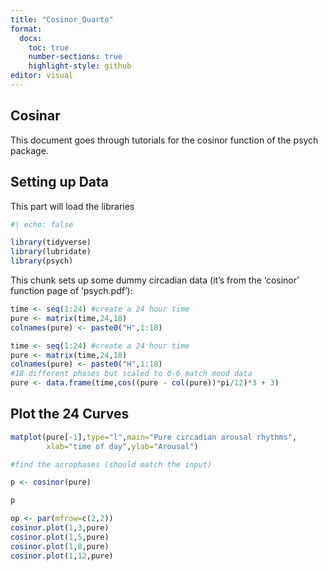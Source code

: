 ```yaml
---
title: "Cosinor_Quarto"
format: 
  docx:
    toc: true
    number-sections: true
    highlight-style: github
editor: visual
---
```


## Cosinar

This document goes through tutorials for the cosinor function of the psych package.

## Setting up Data

This part will load the libraries

```r

#| echo: false

library(tidyverse)
library(lubridate)
library(psych)


```

This chunk sets up some dummy circadian data (it's from the 'cosinor' function page of 'psych.pdf'):

```r


time <- seq(1:24) #create a 24 hour time
pure <- matrix(time,24,18)
colnames(pure) <- paste0("H",1:18)

time <- seq(1:24) #create a 24 hour time
pure <- matrix(time,24,18)
colnames(pure) <- paste0("H",1:18)
#18 different phases but scaled to 0-6 match mood data
pure <- data.frame(time,cos((pure - col(pure))*pi/12)*3 + 3)


```

## Plot the 24 Curves

```r


matplot(pure[-1],type="l",main="Pure circadian arousal rhythms",
        xlab="time of day",ylab="Arousal")


```

```r

#find the acrophases (should match the input)

p <- cosinor(pure) 

p
```

```r

op <- par(mfrow=c(2,2))
cosinor.plot(1,3,pure)
cosinor.plot(1,5,pure)
cosinor.plot(1,8,pure)
cosinor.plot(1,12,pure)

```

```{}
```
